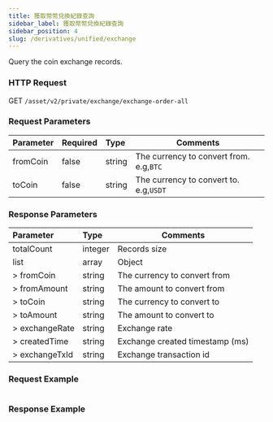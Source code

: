 ```yaml
---
title: 獲取幣幣兌換紀錄查詢
sidebar_label: 獲取幣幣兌換紀錄查詢
sidebar_position: 4
slug: /derivatives/unified/exchange
---
```


Query the coin exchange records.

### HTTP Request
GET `/asset/v2/private/exchange/exchange-order-all`

### Request Parameters
| Parameter | Required | Type | Comments|
|:----- |:-------|:-----|------ |
|fromCoin |false |string |The currency to convert from. e.g,`BTC` |
|toCoin |false |string |The currency to convert to. e.g,`USDT` |

### Response Parameters
| Parameter | Type | Comments|
|:----- |:-----|----- |
|totalCount |integer|Records size |
|list |array |Object |
|> fromCoin |string |The currency to convert from |
|> fromAmount |string |The amount to convert from |
|> toCoin |string |The currency to convert to |
|> toAmount |string |The amount to convert to |
|> exchangeRate |string |Exchange rate |
|> createdTime |string |Exchange created timestamp (ms) |
|> exchangeTxId |string |Exchange transaction id |

### Request Example

<Tabs>
<TabItem value="console" label="Console">

```http
```

</TabItem>
</Tabs>

### Response Example

<Tabs>
<TabItem value="js response" label="response">

```json

```
</TabItem>
</Tabs>